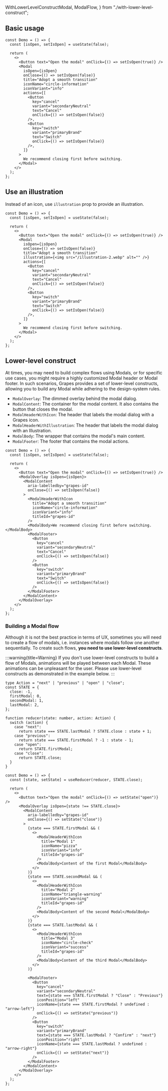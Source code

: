   WithLowerLevelConstructModal,
  ModalFlow,
} from "./with-lower-level-construct";

## Basic usage

<DemoModal />

```tsx sandbox
const Demo = () => {
  const [isOpen, setIsOpen] = useState(false);

  return (
    <>
      <Button text="Open the modal" onClick={() => setIsOpen(true)} />
      <Modal
        isOpen={isOpen}
        onClose={() => setIsOpen(false)}
        title="Adopt a smooth transition"
        iconName="circle-information"
        iconVariant="info"
        actions={[
          <Button
            key="cancel"
            variant="secondaryNeutral"
            text="Cancel"
            onClick={() => setIsOpen(false)}
          />,
          <Button
            key="switch"
            variant="primaryBrand"
            text="Switch"
            onClick={() => setIsOpen(false)}
          />,
        ]}
      >
        We recommend closing first before switching.
      </Modal>
    </>
  );
};
```

## Use an illustration

Instead of an icon, use `illustration` prop to provide an illustration.

<WithIllustration />

```tsx sandbox
const Demo = () => {
  const [isOpen, setIsOpen] = useState(false);

  return (
    <>
      <Button text="Open the modal" onClick={() => setIsOpen(true)} />
      <Modal
        isOpen={isOpen}
        onClose={() => setIsOpen(false)}
        title="Adopt a smooth transition"
        illustration={<img src="/illustration-2.webp" alt="" />}
        actions={[
          <Button
            key="cancel"
            variant="secondaryNeutral"
            text="Cancel"
            onClick={() => setIsOpen(false)}
          />,
          <Button
            key="switch"
            variant="primaryBrand"
            text="Switch"
            onClick={() => setIsOpen(false)}
          />,
        ]}
      >
        We recommend closing first before switching.
      </Modal>
    </>
  );
};
```

## Lower-level construct

At times, you may need to build complex flows using Modals, or for specific use cases, you might require a highly customized Modal header or Modal footer.
In such scenarios, Grapes provides a set of lower-level constructs, allowing you to build any Modal while adhering to the design-system rules.

- `ModalOverlay`: The dimmed overlay behind the modal dialog.
- `ModalContent`: The container for the modal content. It also contains the button that closes the modal.
- `ModalHeaderWithIcon`: The header that labels the modal dialog with a Grapes icon.
- `ModalHeaderWithIllustration`: The header that labels the modal dialog with an Illustration.
- `ModalBody`: The wrapper that contains the modal's main content.
- `ModalFooter`: The footer that contains the modal actions.

<WithLowerLevelConstructModal />

```tsx sandbox
const Demo = () => {
  const [isOpen, setIsOpen] = useState(false);

  return (
    <>
      <Button text="Open the modal" onClick={() => setIsOpen(true)} />
      <ModalOverlay isOpen={isOpen}>
        <ModalContent
          aria-labelledby="grapes-id"
          onClose={() => setIsOpen(false)}
        >
          <ModalHeaderWithIcon
            title="Adopt a smooth transition"
            iconName="circle-information"
            iconVariant="info"
            titleId="grapes-id"
          />
          <ModalBody>We recommend closing first before switching.</ModalBody>
          <ModalFooter>
            <Button
              key="cancel"
              variant="secondaryNeutral"
              text="Cancel"
              onClick={() => setIsOpen(false)}
            />
            <Button
              key="switch"
              variant="primaryBrand"
              text="Switch"
              onClick={() => setIsOpen(false)}
            />
          </ModalFooter>
        </ModalContent>
      </ModalOverlay>
    </>
  );
};
```

### Building a Modal flow

Although it is not the best practice in terms of UX, sometimes you will need to create a flow of modals, i.e. instances where modals follow one another sequentially.
To create such flows, **you need to use lower-level constructs**.

:::warning{title=Warning}
If you don't use lower-level constructs to build a flow of Modals, animations will be played between each Modal. These animations can be unpleasant for the user.
Please use lower-level constructs as demonstrated in the example below.
:::

<Preview>
  <ModalFlow />
</Preview>

```tsx sandbox
type Action = "next" | "previous" | "open" | "close";
const STATE = {
  close: -1,
  firstModal: 0,
  secondModal: 1,
  lastModal: 2,
};

function reducer(state: number, action: Action) {
  switch (action) {
    case "next":
      return state === STATE.lastModal ? STATE.close : state + 1;
    case "previous":
      return state === STATE.firstModal ? -1 : state - 1;
    case "open":
      return STATE.firstModal;
    case "close":
      return STATE.close;
  }
}

const Demo = () => {
  const [state, setState] = useReducer(reducer, STATE.close);

  return (
    <>
      <Button text="Open the modal" onClick={() => setState("open")} />
      <ModalOverlay isOpen={state !== STATE.close}>
        <ModalContent
          aria-labelledby="grapes-id"
          onClose={() => setState("close")}
        >
          {state === STATE.firstModal && (
            <>
              <ModalHeaderWithIcon
                title="Modal 1"
                iconName="pizza"
                iconVariant="info"
                titleId="grapes-id"
              />
              <ModalBody>Content of the first Modal</ModalBody>
            </>
          )}
          {state === STATE.secondModal && (
            <>
              <ModalHeaderWithIcon
                title="Modal 2"
                iconName="triangle-warning"
                iconVariant="warning"
                titleId="grapes-id"
              />
              <ModalBody>Content of the second Modal</ModalBody>
            </>
          )}
          {state === STATE.lastModal && (
            <>
              <ModalHeaderWithIcon
                title="Modal 3"
                iconName="circle-check"
                iconVariant="success"
                titleId="grapes-id"
              />
              <ModalBody>Content of the third Modal</ModalBody>
            </>
          )}

          <ModalFooter>
            <Button
              key="cancel"
              variant="secondaryNeutral"
              text={state === STATE.firstModal ? "Close" : "Previous"}
              iconPosition="left"
              iconName={state === STATE.firstModal ? undefined : "arrow-left"}
              onClick={() => setState("previous")}
            />
            <Button
              key="switch"
              variant="primaryBrand"
              text={state === STATE.lastModal ? "Confirm" : "next"}
              iconPosition="right"
              iconName={state === STATE.lastModal ? undefined : "arrow-right"}
              onClick={() => setState("next")}
            />
          </ModalFooter>
        </ModalContent>
      </ModalOverlay>
    </>
  );
};
```
